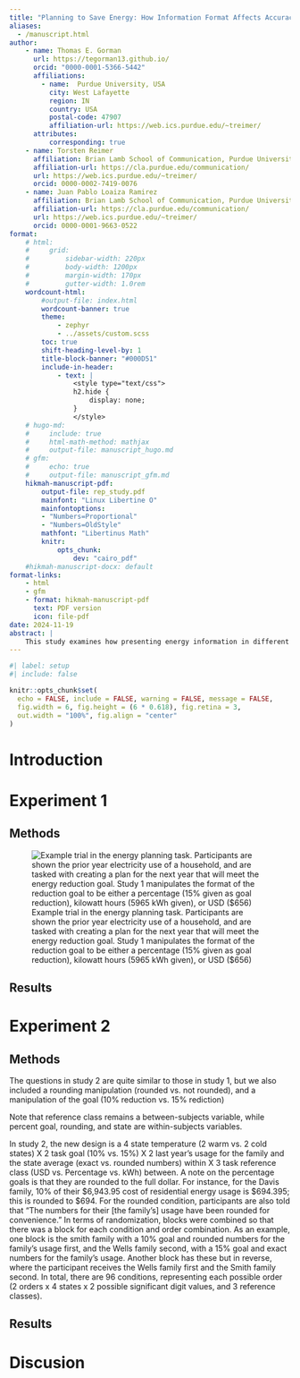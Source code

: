 ```yaml
---
title: "Planning to Save Energy: How Information Format Affects Accuracy"
aliases:
  - /manuscript.html
author:
    - name: Thomas E. Gorman
      url: https://tegorman13.github.io/
      orcid: "0000-0001-5366-5442"
      affiliations: 
        - name:  Purdue University, USA
          city: West Lafayette
          region: IN
          country: USA
          postal-code: 47907
          affiliation-url: https://web.ics.purdue.edu/~treimer/
      attributes: 
          corresponding: true
    - name: Torsten Reimer
      affiliation: Brian Lamb School of Communication, Purdue University
      affiliation-url: https://cla.purdue.edu/communication/
      url: https://web.ics.purdue.edu/~treimer/
      orcid: 0000-0002-7419-0076
    - name: Juan Pablo Loaiza Ramirez
      affiliation: Brian Lamb School of Communication, Purdue University
      affiliation-url: https://cla.purdue.edu/communication/
      url: https://web.ics.purdue.edu/~treimer/
      orcid: 0000-0001-9663-0522
format:
    # html: 
    #     grid:
    #         sidebar-width: 220px
    #         body-width: 1200px
    #         margin-width: 170px
    #         gutter-width: 1.0rem
    wordcount-html: 
        #output-file: index.html
        wordcount-banner: true
        theme: 
            - zephyr
            - ../assets/custom.scss
        toc: true
        shift-heading-level-by: 1
        title-block-banner: "#000D51"
        include-in-header:
            - text: |
                <style type="text/css">
                h2.hide {
                    display: none;
                }
                </style>
    # hugo-md:
    #     include: true
    #     html-math-method: mathjax
    #     output-file: manuscript_hugo.md
    # gfm:
    #     echo: true
    #     output-file: manuscript_gfm.md
    hikmah-manuscript-pdf:
        output-file: rep_study.pdf
        mainfont: "Linux Libertine O"
        mainfontoptions:
        - "Numbers=Proportional"
        - "Numbers=OldStyle"
        mathfont: "Libertinus Math"
        knitr:
            opts_chunk:
                dev: "cairo_pdf"
    #hikmah-manuscript-docx: default
format-links:   
    - html
    - gfm
    - format: hikmah-manuscript-pdf
      text: PDF version
      icon: file-pdf
date: 2024-11-19
abstract: |
    This study examines how presenting energy information in different formats (kWh, %, USD) affects planning accuracy. Across two experiments, the kWh format generally led to better accuracy, while the USD format consistently led to the worst performance. These findings highlight the importance of effective information presentation to promote energy conservation.
---
```



```r
#| label: setup
#| include: false

knitr::opts_chunk$set(
  echo = FALSE, include = FALSE, warning = FALSE, message = FALSE,
  fig.width = 6, fig.height = (6 * 0.618), fig.retina = 3,
  out.width = "100%", fig.align = "center"
)
```


# Introduction


# Experiment 1

## Methods

![Example trial in the energy planning task. Participants are shown the prior year electricity use of a household, and are tasked with creating a plan for the next year that will meet the energy reduction goal. Study 1 manipulates the format of the reduction goal to be either a percentage (15% given as goal reduction), kilowatt hours (5965 kWh given), or USD ($656)](/assets/images/Smith_10R_Wells_15E.png){#fig-task}



## Results



# Experiment 2

## Methods

The questions in study 2 are quite similar to those in study 1, but we also included a rounding manipulation (rounded vs. not rounded), and a manipulation of the goal (10% reduction vs. 15% rediction)

Note that reference class remains a between-subjects variable, while percent goal, rounding, and state are within-subjects variables. 
 
In study 2, the new design is a 4 state temperature (2 warm vs. 2 cold states) X 2 task goal (10% vs. 15%) X 2 last year’s usage for the family and the state average (exact vs. rounded numbers) within X 3 task reference class (USD vs. Percentage vs. kWh) between. A note on the percentage goals is that they are rounded to the full dollar. For instance, for the Davis family, 10% of their \$6,943.95 cost of residential energy usage is \$694.395; this is rounded to \$694. For the rounded condition, participants are also told that “The numbers for their \[the family’s\] usage have been rounded for convenience.” In terms of randomization, blocks were combined so that there was a block for each condition and order combination. As an example, one block is the smith family with a 10% goal and rounded numbers for the family’s usage first, and the Wells family second, with a 15% goal and exact numbers for the family’s usage. Another block has these but in reverse, where the participant receives the Wells family first and the Smith family second. In total, there are 96 conditions, representing each possible order (2 orders x 4 states x 2 possible significant digit values, and 3 reference classes).

## Results



# Discusion



